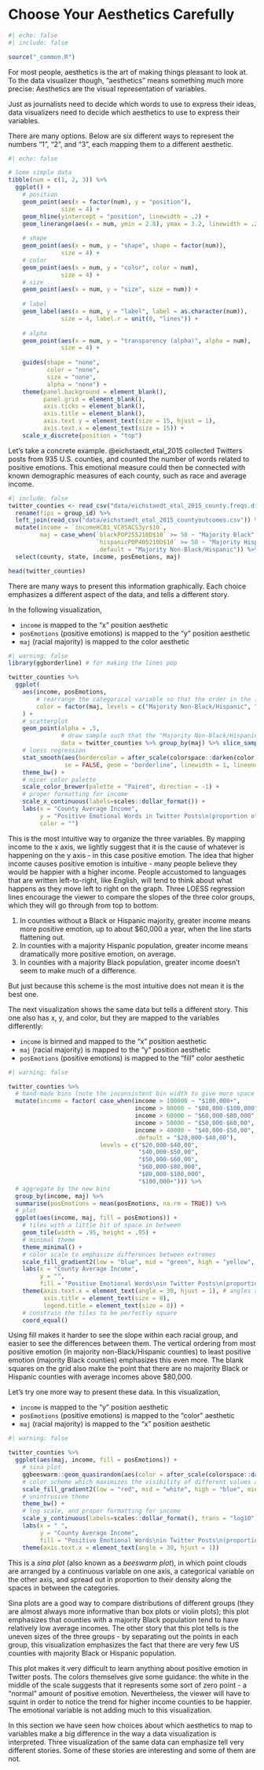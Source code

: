 # Choose Your Aesthetics Carefully {#sec-aesthetics}

```r
#| echo: false
#| include: false

source("_common.R")
```

For most people, aesthetics is the art of making things pleasant to look at. To the data visualizer though, "aesthetics" means something much more precise: Aesthetics are the visual representation of variables.

Just as journalists need to decide which words to use to express their ideas, data visualizers need to decide which aesthetics to use to express their variables.

There are many options. Below are six different ways to represent the numbers "1", "2", and "3", each mapping them to a different aesthetic.

```r
#| echo: false

# Some simple data
tibble(num = c(1, 2, 3)) %>% 
  ggplot() +
    # position
    geom_point(aes(x = factor(num), y = "position"),
               size = 4) +
    geom_hline(yintercept = "position", linewidth = .2) +
    geom_linerange(aes(x = num, ymin = 2.8), ymax = 3.2, linewidth = .2) +
  
    # shape
    geom_point(aes(x = num, y = "shape", shape = factor(num)),
               size = 4) +
    # color
    geom_point(aes(x = num, y = "color", color = num),
               size = 4) +
    # size
    geom_point(aes(x = num, y = "size", size = num)) +
  
    # label
    geom_label(aes(x = num, y = "label", label = as.character(num)),
               size = 4, label.r = unit(0, "lines")) +
    
    # alpha
    geom_point(aes(x = num, y = "transparency (alpha)", alpha = num),
               size = 4) +
    
    guides(shape = "none",
           color = "none",
           size = "none",
           alpha = "none") + 
    theme(panel.background = element_blank(),
          panel.grid = element_blank(),
          axis.ticks = element_blank(),
          axis.title = element_blank(),
          axis.text.y = element_text(size = 15, hjust = 1),
          axis.text.x = element_text(size = 15)) +
    scale_x_discrete(position = "top")
```

Let's take a concrete example. @eichstaedt_etal_2015 collected Twitters posts from 935 U.S. counties, and counted the number of words related to positive emotions. This emotional measure could then be connected with known demographic measures of each county, such as race and average income.

```r
#| include: false
twitter_counties <- read_csv("data/eichstaedt_etal_2015_county.freqs.dictionaries_dense.csv") %>% 
  rename(fips = group_id) %>% 
  left_join(read_csv("data/eichstaedt_etal_2015_countyoutcomes.csv")) %>% 
  mutate(income = `incomeHC01_VC85ACS3yr$10`,
         maj = case_when(`blackPOP255210D$10` >= 50 ~ "Majority Black", 
                         `hispanicPOP405210D$10` >= 50 ~ "Majority Hispanic",
                         .default = "Majority Non-Black/Hispanic")) %>% 
  select(county, state, income, posEmotions, maj)
```

```r
head(twitter_counties)
```

There are many ways to present this information graphically. Each choice emphasizes a different aspect of the data, and tells a different story.

In the following visualization, 

- `income` is mapped to the "x" position aesthetic 
- `posEmotions` (positive emotions) is mapped to the "y" position aesthetic
- `maj` (racial majority) is mapped to the color aesthetic

```r
#| warning: false
library(ggborderline) # for making the lines pop

twitter_counties %>% 
  ggplot(
    aes(income, posEmotions, 
        # rearrange the categorical variable so that the order in the legend matches the order in the plot
        color = factor(maj, levels = c("Majority Non-Black/Hispanic", "Majority Hispanic", "Majority Black")))
    ) +
    # scatterplot
    geom_point(alpha = .5, 
               # draw sample such that the "Majority Non-Black/Hispanic" points don't overpower the others
               data = twitter_counties %>% group_by(maj) %>% slice_sample(n = 100)) +
    # loess regression
    stat_smooth(aes(bordercolor = after_scale(colorspace::darken(color))), # borders that match the lines, but are slightly darker
                se = FALSE, geom = "borderline", linewidth = 1, lineend = "square") +
    theme_bw() +
    # nicer color palette
    scale_color_brewer(palette = "Paired", direction = -1) +
    # proper formatting for income
    scale_x_continuous(labels=scales::dollar_format()) +
    labs(x = "County Average Income",
         y = "Positive Emotional Words in Twitter Posts\n(proportion of total words)",
         color = "")
```

This is the most intuitive way to organize the three variables. By mapping income to the x axis, we lightly suggest that it is the cause of whatever is happening on the y axis - in this case positive emotion. The idea that higher income causes positive emotion is intuitive - many people believe they would be happier with a higher income. People accustomed to languages that are written left-to-right, like English, will tend to think about what happens as they move left to right on the graph. Three LOESS regression lines encourage the viewer to compare the slopes of the three color groups, which they will go through from top to bottom:

1. In counties without a Black or Hispanic majority, greater income means more positive emotion, up to about $60,000 a year, when the line starts flattening out.
2. In counties with a majority Hispanic population, greater income means dramatically more positive emotion, on average.
3. In counties with a majority Black population, greater income doesn't seem to make much of a difference.

But just because this scheme is the most intuitive does not mean it is the best one.

The next visualization shows the same data but tells a different story. This one also has x, y, and color, but they are mapped to the variables differently:

- `income` is binned and mapped to the "x" position aesthetic 
- `maj` (racial majority) is mapped to the "y" position aesthetic 
- `posEmotions` (positive emotions) is mapped to the "fill" color aesthetic

```r
#| warning: false

twitter_counties %>% 
  # hand-made bins (note the inconsistent bin width to give more space to the center of the distribution) 
  mutate(income = factor( case_when(income > 100000 ~ "$100,000+",
                                    income > 80000 ~ "$80,000-$100,000",
                                    income > 60000 ~ "$60,000-$80,000",
                                    income > 50000 ~ "$50,000-$60,00",
                                    income > 40000 ~ "$40,000-$50,00",
                                    .default = "$20,000-$40,00"),
                          levels = c("$20,000-$40,00", 
                                     "$40,000-$50,00",
                                     "$50,000-$60,00", 
                                     "$60,000-$80,000",
                                     "$80,000-$100,000",
                                     "$100,000+"))) %>% 
  # aggregate by the new bins
  group_by(income, maj) %>% 
  summarise(posEmotions = mean(posEmotions, na.rm = TRUE)) %>% 
  # plot
  ggplot(aes(income, maj, fill = posEmotions)) +
    # tiles with a little bit of space in between
    geom_tile(width = .95, height = .95) +
    # minimal theme
    theme_minimal() +
    # color scale to emphasize differences between extremes
    scale_fill_gradient2(low = "blue", mid = "green", high = "yellow", midpoint = .0055) +
    labs(x = "County Average Income",
         y = "",
         fill = "Positive Emotional Words\nin Twitter Posts\n(proportion of total words)") +
    theme(axis.text.x = element_text(angle = 30, hjust = 1), # angles x axis text to fit it all in
          axis.title = element_text(size = 8),
          legend.title = element_text(size = 8)) +
    # constrain the tiles to be perfectly square
    coord_equal()
```

Using fill makes it harder to see the slope within each racial group, and easier to see the differences between them. The vertical ordering from most positive emotion (in majority non-Black/Hispanic counties) to least positive emotion (majority Black counties) emphasizes this even more. The blank squares on the grid also make the point that there are no majority Black or Hispanic counties with average incomes above $80,000. 

Let's try one more way to present these data. In this visualization, 

- `income` is mapped to the "y" position aesthetic 
- `posEmotions` (positive emotions) is mapped to the "color" aesthetic
- `maj` (racial majority) is mapped to the "x" position aesthetic 

```r
#| warning: false

twitter_counties %>% 
  ggplot(aes(maj, income, fill = posEmotions)) +
    # sina plot
    ggbeeswarm::geom_quasirandom(aes(color = after_scale(colorspace::darken(fill, .3))), alpha = .5, method = "pseudorandom", shape = 21, varwidth = TRUE) +
    # color scheme which maximizes the visibility of different values among the crowd (this is a losing battle)
    scale_fill_gradient2(low = "red", mid = "white", high = "blue", midpoint = .005) +
    # unintrusive theme
    theme_bw() +
    # log scale, and proper formatting for income
    scale_y_continuous(labels=scales::dollar_format(), trans = "log10") +
    labs(x = " ",
         y = "County Average Income",
         fill = "Positive Emotional Words\nin Twitter Posts\n(proportion of total words)") +
    theme(axis.text.x = element_text(angle = 30, hjust = 1))
```

This is a _sina plot_ (also known as a _beeswarm plot_), in which point clouds are arranged by a continuous variable on one axis, a categorical variable on the other axis, and spread out in proportion to their density along the spaces in between the categories. 

Sina plots are a good way to compare distributions of different groups (they are almost always more informative than box plots or violin plots); this plot emphasizes that counties with a majority Black population tend to have relatively low average incomes. The other story that this plot tells is the uneven sizes of the three groups - by separating out the points in each group, this visualization emphasizes the fact that there are very few US counties with majority Black or Hispanic population. 

This plot makes it very difficult to learn anything about positive emotion in Twitter posts. The colors themselves give some guidance: the white in the middle of the scale suggests that it represents some sort of zero point - a "normal" amount of positive emotion. Nevertheless, the viewer will have to squint in order to notice the trend for higher income counties to be happier. The emotional variable is not adding much to this visualization.

In this section we have seen how choices about which aesthetics to map to variables make a big difference in the way a data visualization is interpreted. Three visualization of the same data can emphasize tell very different stories. Some of these stories are interesting and some of them are not.

